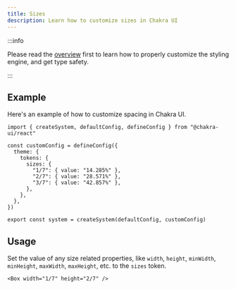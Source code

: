 ```yaml
---
title: Sizes
description: Learn how to customize sizes in Chakra UI
---
```


:::info

Please read the [overview](/docs/theming/customization/overview) first to learn
how to properly customize the styling engine, and get type safety.

:::

## Example

Here's an example of how to customize spacing in Chakra UI.

```tsx title="theme.ts"
import { createSystem, defaultConfig, defineConfig } from "@chakra-ui/react"

const customConfig = defineConfig({
  theme: {
    tokens: {
      sizes: {
        "1/7": { value: "14.285%" },
        "2/7": { value: "28.571%" },
        "3/7": { value: "42.857%" },
      },
    },
  },
})

export const system = createSystem(defaultConfig, customConfig)
```

## Usage

Set the value of any size related properties, like `width`, `height`,
`minWidth`, `minHeight`, `maxWidth`, `maxHeight`, etc. to the `sizes` token.

```tsx
<Box width="1/7" height="2/7" />
```

